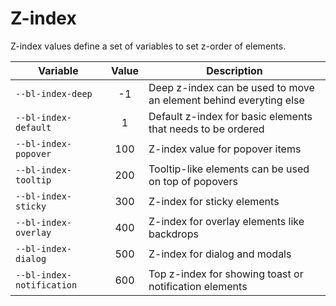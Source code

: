 
<Meta title="Design System/Z-index" />

# Z-index

Z-index values define a set of variables to set z-order of elements.

| Variable | Value | Description |
|----|:----:|----|
| `--bl-index-deep` | -1 | Deep z-index can be used to move an element behind everyting else |
| `--bl-index-default` | 1 | Default z-index for basic elements that needs to be ordered |
| `--bl-index-popover` | 100 | Z-index value for popover items |
| `--bl-index-tooltip` | 200 | Tooltip-like elements can be used on top of popovers |
| `--bl-index-sticky` | 300 | Z-index for sticky elements |
| `--bl-index-overlay` | 400 | Z-index for overlay elements like backdrops |
| `--bl-index-dialog` | 500 | Z-index for dialog and modals |
| `--bl-index-notification` | 600 | Top z-index for showing toast or notification elements |
